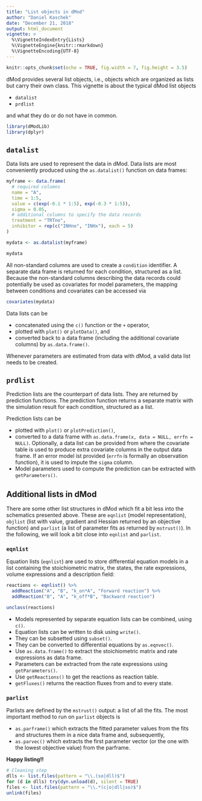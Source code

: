 ```yaml
---
title: "List objects in dMod"
author: "Daniel Kaschek"
date: "December 21, 2018"
output: html_document
vignette: >
  %\VignetteIndexEntry{Lists}
  %\VignetteEngine{knitr::rmarkdown}
  %\VignetteEncoding{UTF-8}
---
```



```r
knitr::opts_chunk$set(echo = TRUE, fig.width = 7, fig.height = 3.5)
```

dMod provides several list objects, i.e., objects which are organized as lists but carry their own class. This vignette is about the typical dMod list objects

* `datalist`
* `prdlist`

and what they do or do not have in common.


```r

library(dModLib)
library(dplyr)

```

## `datalist`

Data lists are used to represent the data in dMod. Data lists are most conveniently produced using the `as.datalist()` function on data frames:

```r

myframe <- data.frame(
  # required columns
  name = "A",
  time = 1:5,
  value = c(exp(-0.1 * 1:5), exp(-0.3 * 1:5)),
  sigma = 0.05,
  # additional columns to specify the data records
  treatment = "TRTno",
  inhibitor = rep(c("INHno", "INHx"), each = 5)
)

mydata <- as.datalist(myframe)

mydata

```

All non-standard columns are used to create a `condition` identifier. A separate data frame is returned for each condition, structured as a list. Because the non-standard columns describing the data records could potentially be used as covariates for model parameters, the mapping between conditions and covariates can be accessed via

```r
covariates(mydata)
```

Data lists can be

* concatenated using the `c()` function or the `+` operator,
* plotted with `plot()` or `plotData()`, and
* converted back to a data frame (including the additional covariate columns) by `as.data.frame()`.

Whenever parameters are estimated from data with dMod, a valid data list needs to be created.

## `prdlist`

Prediction lists are the counterpart of data lists. They are returned by prediction functions. The prediction function returns a separate matrix with the simulation result for each condition, structured as a list.

Prediction lists can be

* plotted with `plot()` or `plotPrediction()`,
* converted to a data frame with `as.data.frame(x, data = NULL, errfn = NULL)`. Optionally, a data list can be provided from where the covariate table is used to produce extra covariate columns in the output data frame. If an error model ist provided (`errfn` is formally an observation function), it is used to impute the `sigma` column.
* Model parameters used to compute the prediction can be extracted with `getParameters()`. 

## Additional lists in dMod

There are some other list structures in dMod which fit a bit less into the schematics presented above. These are `eqnlist` (model representation), `objlist` (list with value, gradient and Hessian returned by an objective function) and `parlist` (a list of parameter fits as returned by `mstrust()`). In the following, we will look a bit close into `eqnlist` and `parlist`.

### `eqnlist`

Equation lists (`eqnlist`) are used to store differential equation models in a list containing the stoichiometric matrix, the states, the rate expressions, volume expressions and a description field:

```r

reactions <- eqnlist() %>% 
  addReaction("A", "B", "k_on*A", "Forward reaction") %>% 
  addReaction("B", "A", "k_off*B", "Backward reaction")

unclass(reactions)

```

* Models represented by separate equation lists can be combined, using `c()`. 
* Equation lists can be written to disk using `write()`.
* They can be subsetted using `subset()`.
* They can be converted to differential equations by `as.eqnvec()`.
* Use `as.data.frame()` to extract the stoichiometric matrix and rate expressions as data frame.
* Parameters can be extracted from the rate expressions using `getParameters()`.
* Use `getReactions()` to get the reactions as reaction table.
* `getFluxes()` returns the reaction fluxes from and to every state.

### `parlist`

Parlists are defined by the `mstrust()` output: a list of all the fits. The most important method to run on `parlist` objects is 

* `as.parframe()` which extracts the fitted parameter values from the fits and structures them in a nice data frame and, subsequently,
* `as.parvec()` which extracts the first parameter vector (or the one with the lowest objective value) from the parframe.


**Happy listing!!**

```r

# Cleaning step
dlls <- list.files(pattern = "\\.(so|dll)$")
for (d in dlls) try(dyn.unload(d), silent = TRUE)
files <- list.files(pattern = "\\.*(c|o|dll|so)$")
unlink(files)

```